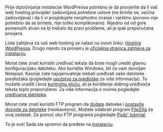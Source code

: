 {{Languages|
{{en|Before You Install}}
{{bs|Prije nego otpočnete instalaciju}}
{{de|Bevor Sie installieren}}
{{fi|Ennen kuin asennat}}
{{ja|インストールの前に}}
{{nl|Voor het installeren}}
{{th|ก่อนคุณทำการติดตั้ง}}
{{ru|Перед установкой}}
{{zh-cn|安装之前要了解的}}
{{zh-tw|安裝之前要瞭解的}}
{{pt-br|Antes de Instalar}} 
}}

Prije otpočinjanja instalacije WordPressa potrebno je da provjerite da li vaš web hosting provajder zadovoljava potrebne uslove (ne brinite se, većina zadovoljava) i da li vi posjedujete neophodno znanje i vještinu (ponovo nije potrebno da se brinete, nije toliko komplikovano). Nijedno od od gore pomenutih stvari ne bi trebalo da pravi probleme, ali je ipak preporučena provjera.

Lista zahtjeva za vaš web hosting se nalazi na ovom linku: [[bs:Hosting WordPressa|Hosting WordPressa]]. Drugo mjesto za provjeru je [http://wordpress.org/about/requirements/ oficijelna stranica zahtjeva za instalaciju].

Morat ćete znati koristiti uređivač teksta da biste mogli urediti glavnu konfiguracijsku datoteku. Ako koristite Windows, bit će vam dovoljan Notepad. Kasnije ćete najvjerovatnije trebati uređivati vaše datoteke predložaka (pogledajte [[bs:Predlošci|uputstvo za predloške]] za više informacija). To možete uraditi i kroz [[bs:Kontrolna ploča|kontrolnu ploču]], ali je korištenje ''dobrog'' uređivača teksta toplo preporučeno. Za više informacija o ovome pogledajte [[bs:Uređivanje datoteka|uređivanje datoteka]].

Morat ćete znati koristiti FTP program da [[bs:Dodavanje WordPressa na udaljeni server|dodate]] datoeke i [[bs:Promjena dozvola datoteka|postavite dozvole za datoteke]] (neobavezno). Možete odabrati program [[bs:Korištenje FileZille|FileZilla]] za ovaj zadatak. Za pomoć oko FTP programa pogledajte [http://www.tamba2.org.uk/wordpress/ftp/ Podz' tutorijal].

To je sve! Sada ste spremni da pređete na [[bs:Instalacija WordPressa|instalaciju]].